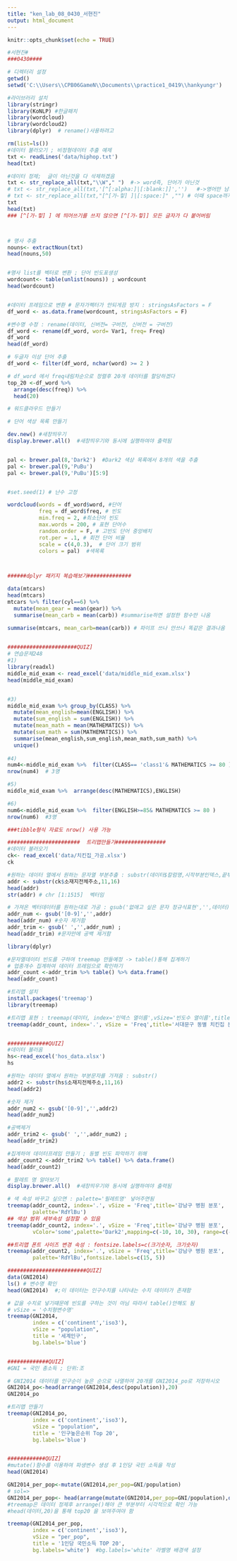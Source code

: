 ```yaml
---
title: "ken_lab_08_0430_서현진"
output: html_document
---
```


```r
knitr::opts_chunk$set(echo = TRUE)
```
```r
#서현진#
###0430####

# 디렉터리 설정
getwd()
setwd('C:\\Users\\CPB06GameN\\Documents\\practice1_0419\\hankyungr')

#라이브러리 설치
library(stringr)
library(KoNLP) #한글패치
library(wordcloud)
library(wordcloud2) 
library(dplyr)  # rename()사용하려고

rm(list=ls())
#데이터 불러오기 ; 비정형데이터 추출 예제
txt <- readLines('data/hiphop.txt')
head(txt)

#데이터 정제;  글이 아닌것을 다 삭제하겠음
txt <- str_replace_all(txt,"\\W"," ")  #-> word즉, 단어가 아닌것
# txt <- str_replace_all(txt,'[^[:alpha:]|[:blank:]]','')   #->영어만 남게됨
# txt <- str_replace_all(txt,"[^[가-힣] ]|[:space:]" ,"") # 이때 space까지 해버리면 모든 space사라짐
txt
head(txt)
### [^[가-힣] ] 에 띄어쓰기를 쓰지 않으면 [^[가-힣]] 모든 글자가 다 붙어버림



# 명사 추출
nouns<- extractNoun(txt)
head(nouns,50)


#명사 list를 벡터로 변환 ; 단어 빈도표생성
wordcount<- table(unlist(nouns)) ; wordcount 
head(wordcount)


#데이터 프레임으로 변환 # 문자가펙터가 안되게끔 방지 : stringsAsFactors = F
df_word <- as.data.frame(wordcount, stringsAsFactors = F)

#변수명 수정 : rename(데이터, 신버전= 구버전, 신버전 = 구버전)
df_word <- rename(df_word, word= Var1, freq= Freq)
df_word
head(df_word)

# 두글자 이상 단어 추출
df_word <- filter(df_word, nchar(word) >= 2 )

# df_word 에서 freq내림차순으로 정렬후 20개 데이터를 할당하겠다
top_20 <-df_word %>% 
  arrange(desc(freq)) %>% 
  head(20)

# 워드클라우드 만들기

# 단어 색상 목록 만들기

dev.new() #새창띄우기
display.brewer.all()  #새창띄우기와 동시에 실행하여야 출력됨


pal <- brewer.pal(8,'Dark2')  #Dark2 색상 목록에서 8개의 색을 추출
pal <- brewer.pal(9,'PuBu')
pal <- brewer.pal(9,'PuBu')[5:9]


#set.seed(1) # 난수 고정

wordcloud(words = df_word$word, #단어
          freq = df_word$freq, # 빈도
          min.freq = 2, #최소단어 빈도
          max.words = 200, # 표현 단어수
          random.order = F, # 고빈도 단어 중앙배치
          rot.per = .1, # 회전 단어 비율
          scale = c(4,0.3),  # 단어 크기 범위
          colors = pal)  #색목록



######dplyr 패키지 복습해보기##############

data(mtcars)
head(mtcars)
mtcars %>% filter(cyl==6) %>% 
  mutate(mean_gear = mean(gear)) %>% 
  summarise(mean_carb = mean(carb)) #summarise하면 설정한 함수만 나옴

summarise(mtcars, mean_carb=mean(carb)) # 파이프 쓰나 안쓰나 똑같은 결과나옴
    

######################QUIZ]
# 연습문제248
#1)
library(readxl)
middle_mid_exam <- read_excel('data/middle_mid_exam.xlsx') 
head(middle_mid_exam)


#3)
middle_mid_exam %>% group_by(CLASS) %>%
  mutate(mean_english=mean(ENGLISH)) %>% 
  mutate(sum_english = sum(ENGLISH)) %>% 
  mutate(mean_math = mean(MATHEMATICS)) %>%
  mutate(sum_math = sum(MATHEMATICS)) %>% 
  summarise(mean_english,sum_english,mean_math,sum_math) %>% 
  unique()
  
#4)
num4<-middle_mid_exam %>%  filter(CLASS== 'class1'& MATHEMATICS >= 80 )
nrow(num4)  # 3명

#5)
middle_mid_exam %>%  arrange(desc(MATHEMATICS),ENGLISH)

#6)
num6<-middle_mid_exam %>%  filter(ENGLISH>=85& MATHEMATICS >= 80 )
nrow(num6)  #3명

###tibble형식 자료도 nrow() 사용 가능

#######################  트리맵만들기################
#데이터 불러오기
ck<- read_excel('data/치킨집_가공.xlsx')
ck

#원하는 데이터 열에서 원하는 문자열 부분추출 : substr(데이터$칼럼명,시작부분인덱스,끝부분인덱스)
addr <- substr(ck$소재지전체주소,11,16)
head(addr)
str(addr) # chr [1:1515]  벡터임

# 가져온 벡터데이터를 원하는대로 가공 : gsub('없애고 싶은 문자 정규식표현','',데이터) 
addr_num <- gsub('[0-9]','',addr) 
head(addr_num) #숫자 제거함
addr_trim <- gsub(' ','',addr_num) ; 
head(addr_trim) #문자안에 공백 제거함

library(dplyr)

#문자열데이터 빈도를 구하여 treemap 만들예정 -> table()통해 집계하기
# 업종개수 집계하여 데이터 프레임으로 확인하기
addr_count <-addr_trim %>% table() %>% data.frame()
head(addr_count)

#트리맵 설치 
install.packages('treemap')
library(treemap)

#트리맵 표현 : treemap(데이터, index='인덱스 열이름',vSize='빈도수 열이름',title='제목설정')
treemap(addr_count, index='.', vSize = 'Freq',title='서대문구 동별 치킨집 분포')


#############QUIZ]
#데이터 불러옴
hs<-read_excel('hos_data.xlsx')
hs

#원하는 데이터 열에서 원하는 부분문자를 가져옴 : substr()
addr2 <- substr(hs$소재지전체주소,11,16)
head(addr2)

#숫자 제거
addr_num2 <- gsub('[0-9]','',addr2) 
head(addr_num2)

#공백제거
addr_trim2 <- gsub(' ','',addr_num2) ; 
head(addr_trim2)

#집계하여 데이터프레임 만들기 ; 동별 빈도 파악하기 위해
addr_count2 <-addr_trim2 %>% table() %>% data.frame()
head(addr_count2)

# 팔레트 명 알아보기
display.brewer.all()  #새창띄우기와 동시에 실행하여야 출력됨

# 색 속성 바꾸고 싶으면 : palette='필레트명' 넣어주면됨 
treemap(addr_count2, index='.', vSize = 'Freq',title='강남구 병원 분포',
        palette='RdYlBu')
## 색상 범위 세부속성 설정할 수 있음
treemap(addr_count2, index='.', vSize = 'Freq',title='강남구 병원 분포',
        vColor='some',palette='Dark2',mapping=c(-10, 10, 30), range=c(-10, 30))

##트리맵 폰트 사이즈 변경 속성 : fontsize.labels=c(크기숫자, 크기숫자)
treemap(addr_count2, index='.', vSize = 'Freq',title='강남구 병원 분포',
        palette='RdYlBu',fontsize.labels=c(15, 5))

#########################QUIZ]
data(GNI2014)
ls() # 변수명 확인  
head(GNI2014)  #;이 데이터는 인구수치를 나타내는 수치 데이터가 존재함

# 값을 수치로 넣기떄문에 빈도를 구하는 것이 아님 따라서 table()안해도 됨
# vSize = '수치형변수명'
treemap(GNI2014,
        index = c('continent','iso3'),
        vSize = "population",
        title = '세계인구',
        bg.labels='blue')


#############QUIZ]
#GNI = 국민 총소득 ; 단위:조

# GNI2014 데이터를 인구순이 높은 순으로 나열하여 20개를 GNI2014_po로 저장하시오
GNI2014_po<-head(arrange(GNI2014,desc(population)),20)
GNI2014_po

#트리맵 만들기
treemap(GNI2014_po,
        index = c('continent','iso3'),
        vSize = "population",
        title = '인구높은순위 Top 20',
        bg.labels='blue')


############QUIZ]
#mutate()함수를 이용하여 파생변수 생성 후 1인당 국민 소득을 작성
head(GNI2014)

GNI2014_per_pop<-mutate(GNI2014,per_pop=GNI/population)
# sol=>
GNI2014_per_pop<- head(arrange(mutate(GNI2014,per_pop=GNI/population),desc(per_pop)),20)
#treemap은 데이터 정제후 arrange()해야 큰 부분부터 시각적으로 확인 가능
#head(데이터,20)을 통해 top20 을 보여주여야 함 

treemap(GNI2014_per_pop,
        index = c('continent','iso3'),
        vSize = "per_pop",
        title = '1인당 국민소득 TOP 20',
        bg.labels='white')  #bg.labels='white' 라벨명 배경색 설정 



```
